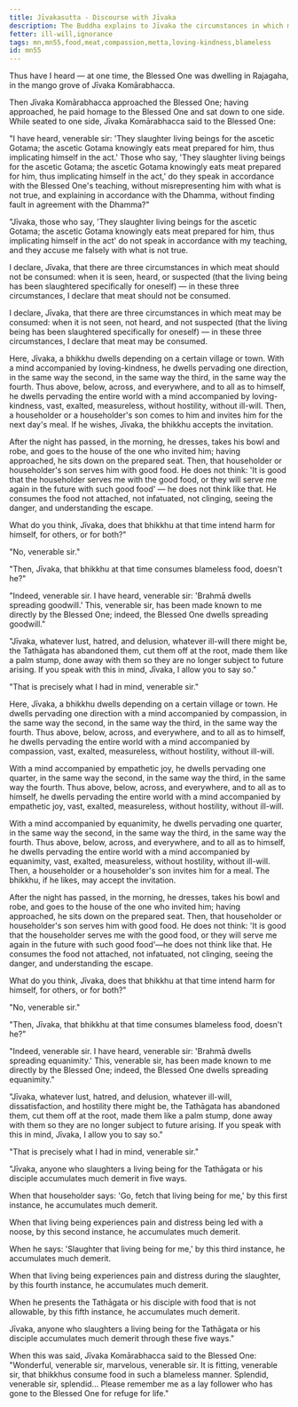 ```yaml
---
title: Jīvakasutta - Discourse with Jīvaka
description: The Buddha explains to Jīvaka the circumstances in which meat may be consumed and the demerit of slaughtering living beings for the Tathāgata or his disciples.
fetter: ill-will,ignorance
tags: mn,mn55,food,meat,compassion,metta,loving-kindness,blameless
id: mn55
---
```


Thus have I heard — at one time, the Blessed One was dwelling in Rajagaha, in the mango grove of Jīvaka Komārabhacca.

Then Jīvaka Komārabhacca approached the Blessed One; having approached, he paid homage to the Blessed One and sat down to one side. While seated to one side, Jīvaka Komārabhacca said to the Blessed One:

"I have heard, venerable sir: 'They slaughter living beings for the ascetic Gotama; the ascetic Gotama knowingly eats meat prepared for him, thus implicating himself in the act.' Those who say, 'They slaughter living beings for the ascetic Gotama; the ascetic Gotama knowingly eats meat prepared for him, thus implicating himself in the act,' do they speak in accordance with the Blessed One's teaching, without misrepresenting him with what is not true, and explaining in accordance with the Dhamma, without finding fault in agreement with the Dhamma?"

"Jīvaka, those who say, 'They slaughter living beings for the ascetic Gotama; the ascetic Gotama knowingly eats meat prepared for him, thus implicating himself in the act' do not speak in accordance with my teaching, and they accuse me falsely with what is not true.

I declare, Jīvaka, that there are three circumstances in which meat should not be consumed: when it is seen, heard, or suspected (that the living being has been slaughtered specifically for oneself) — in these three circumstances, I declare that meat should not be consumed.

I declare, Jīvaka, that there are three circumstances in which meat may be consumed: when it is not seen, not heard, and not suspected (that the living being has been slaughtered specifically for oneself) — in these three circumstances, I declare that meat may be consumed.

Here, Jīvaka, a bhikkhu dwells depending on a certain village or town. With a mind accompanied by loving-kindness, he dwells pervading one direction, in the same way the second, in the same way the third, in the same way the fourth. Thus above, below, across, and everywhere, and to all as to himself, he dwells pervading the entire world with a mind accompanied by loving-kindness, vast, exalted, measureless, without hostility, without ill-will. Then, a householder or a householder's son comes to him and invites him for the next day's meal. If he wishes, Jīvaka, the bhikkhu accepts the invitation.

After the night has passed, in the morning, he dresses, takes his bowl and robe, and goes to the house of the one who invited him; having approached, he sits down on the prepared seat. Then, that householder or householder's son serves him with good food. He does not think: 'It is good that the householder serves me with the good food, or they will serve me again in the future with such good food' — he does not think like that. He consumes the food not attached, not infatuated, not clinging, seeing the danger, and understanding the escape.

What do you think, Jīvaka, does that bhikkhu at that time intend harm for himself, for others, or for both?"

"No, venerable sir."

"Then, Jīvaka, that bhikkhu at that time consumes blameless food, doesn't he?"

"Indeed, venerable sir. I have heard, venerable sir: 'Brahmā dwells spreading goodwill.' This, venerable sir, has been made known to me directly by the Blessed One; indeed, the Blessed One dwells spreading goodwill."

"Jīvaka, whatever lust, hatred, and delusion, whatever ill-will there might be, the Tathāgata has abandoned them, cut them off at the root, made them like a palm stump, done away with them so they are no longer subject to future arising. If you speak with this in mind, Jīvaka, I allow you to say so."

"That is precisely what I had in mind, venerable sir."

Here, Jīvaka, a bhikkhu dwells depending on a certain village or town. He dwells pervading one direction with a mind accompanied by compassion, in the same way the second, in the same way the third, in the same way the fourth. Thus above, below, across, and everywhere, and to all as to himself, he dwells pervading the entire world with a mind accompanied by compassion, vast, exalted, measureless, without hostility, without ill-will.

With a mind accompanied by empathetic joy, he dwells pervading one quarter, in the same way the second, in the same way the third, in the same way the fourth. Thus above, below, across, and everywhere, and to all as to himself, he dwells pervading the entire world with a mind accompanied by empathetic joy, vast, exalted, measureless, without hostility, without ill-will.

With a mind accompanied by equanimity, he dwells pervading one quarter, in the same way the second, in the same way the third, in the same way the fourth. Thus above, below, across, and everywhere, and to all as to himself, he dwells pervading the entire world with a mind accompanied by equanimity, vast, exalted, measureless, without hostility, without ill-will. Then, a householder or a householder's son invites him for a meal. The bhikkhu, if he likes, may accept the invitation.

After the night has passed, in the morning, he dresses, takes his bowl and robe, and goes to the house of the one who invited him; having approached, he sits down on the prepared seat. Then, that householder or householder's son serves him with good food. He does not think: 'It is good that the householder serves me with the good food, or they will serve me again in the future with such good food'—he does not think like that. He consumes the food not attached, not infatuated, not clinging, seeing the danger, and understanding the escape.

What do you think, Jīvaka, does that bhikkhu at that time intend harm for himself, for others, or for both?"

"No, venerable sir."

"Then, Jīvaka, that bhikkhu at that time consumes blameless food, doesn't he?"

"Indeed, venerable sir. I have heard, venerable sir: 'Brahmā dwells spreading equanimity.' This, venerable sir, has been made known to me directly by the Blessed One; indeed, the Blessed One dwells spreading equanimity."

"Jīvaka, whatever lust, hatred, and delusion, whatever ill-will, dissatisfaction, and hostility there might be, the Tathāgata has abandoned them, cut them off at the root, made them like a palm stump, done away with them so they are no longer subject to future arising. If you speak with this in mind, Jīvaka, I allow you to say so."

"That is precisely what I had in mind, venerable sir."

"Jīvaka, anyone who slaughters a living being for the Tathāgata or his disciple accumulates much demerit in five ways.

When that householder says: 'Go, fetch that living being for me,' by this first instance, he accumulates much demerit.

When that living being experiences pain and distress being led with a noose, by this second instance, he accumulates much demerit.

When he says: 'Slaughter that living being for me,' by this third instance, he accumulates much demerit.

When that living being experiences pain and distress during the slaughter, by this fourth instance, he accumulates much demerit.

When he presents the Tathāgata or his disciple with food that is not allowable, by this fifth instance, he accumulates much demerit.

Jīvaka, anyone who slaughters a living being for the Tathāgata or his disciple accumulates much demerit through these five ways."

When this was said, Jīvaka Komārabhacca said to the Blessed One: "Wonderful, venerable sir, marvelous, venerable sir. It is fitting, venerable sir, that bhikkhus consume food in such a blameless manner. Splendid, venerable sir, splendid... Please remember me as a lay follower who has gone to the Blessed One for refuge for life."